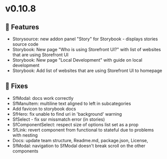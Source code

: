 
<Meta title="Releases/v0.10.8 - Latest/Change log" />

# v0.10.8

## 🚀 Features

- Storysource: new addon panel "Story" for Storybook - displays stories source code
- Storybook: New page "Who is using Storefront UI?" with list of websites that are using Storefront UI
- Storybook: New page "Local Development" with guide on local development
- Storybook: Add list of websites that are using Storefront UI to homepage

## 🐛 Fixes

- SfModal: docs work correctly
- SfManuItem: multiline text aligned to left in subcategories
- Add favicon to storybook docs
- SfHero: fix unable to find uri in 'background' warning
- SfSelect - fix ssr missmatch error (in stories)
- SfComponentSelect: respect size of options list set as a prop
- SfLink: revert component from functional to stateful due to problems with nesting
- Docs: update team structure, Readme.md, package.json, License,
- SfModal: navigation to SfModal doesn't break scroll on the other components
